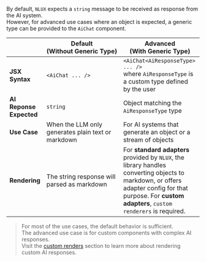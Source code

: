By default, `NLUX` expects a `string` message to be received as response from the AI system.<br />
However, for advanced use cases where an object is expected, a generic type can be provided to the `AiChat` component.<br />

| | Default<br />(Without&nbsp;Generic&nbsp;Type) | Advanced<br />(With&nbsp;Generic&nbsp;Type) |
| --- | --- | --- |
| **JSX Syntax** | `<AiChat ... />` | `<AiChat<AiResponseType> ... />`<br />where `AiResponseType` is a custom type defined by the user |
| **AI Reponse Expected** | `string` | Object matching the `AiResponseType` type |
| **Use Case** | When the LLM only generates plain text or markdown | For AI systems that generate an object or a stream of objects |
| **Rendering** | The string response will parsed as markdown | For **standard adapters** provided by `NLUX`, the library handles converting objects to markdown, or offers adapter config for that purpose. For **custom adapters**, `custom renderers` is required. |

> For most of the use cases, the default behavior is sufficient.<br />
> The advanced use case is for custom components with complex AI responses.<br />
> Visit the [custom renders](/api/ui/custom-renderers) section to learn more about rendering custom AI responses.
